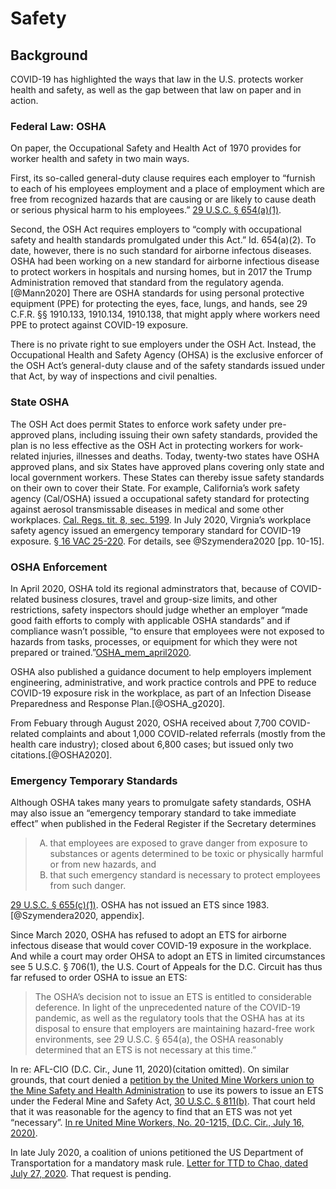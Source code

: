 # Safety {#safety}

## Background

COVID-19 has highlighted the ways that law in the U.S. protects worker health and safety, as well as the gap between that law on paper and in action.

### Federal Law: OSHA {#osha_fed}

On paper, the Occupational Safety and Health Act of 1970 provides for worker health and safety in two main ways.  

First, its so-called general-duty clause requires each employer to "furnish to each of his employees employment and a place of employment which are free from recognized hazards that are causing or are likely to cause death or serious physical harm to his employees." [29 U.S.C. § 654(a)(1)](https://www.govinfo.gov/content/pkg/USCODE-2018-title29/html/USCODE-2018-title29-chap15-sec654.htm). 

Second, the OSH Act requires employers to "comply with occupational safety and health standards promulgated under this Act." Id. 654(a)(2). To date, however, there is no such standard for airborne infectous diseases. OSHA had been working on a new standard for airborne infectious disease to protect workers in hospitals and nursing homes, but in 2017 the Trump Administration removed that standard from the regulatory agenda.[@Mann2020] There are OSHA standards for using personal protective equipment (PPE) for protecting the eyes, face, lungs, and hands, see 29 C.F.R. §§ 1910.133, 1910.134, 1910.138, that might apply where workers need PPE to protect against COVID-19 exposure.

There is no private right to sue employers under the OSH Act. Instead, the Occupational Health and Safety Agency (OHSA) is the exclusive enforcer of the OSH Act's general-duty clause and of the safety standards issued under that Act, by way of inspections and civil penalties. 

### State OSHA {#osha_state}

The OSH Act does permit States to enforce work safety under pre-approved plans, including issuing their own safety standards, provided the plan is no less effective as the OSH Act in protecting workers for work-related injuries, illnesses and deaths.  Today, twenty-two states have OSHA approved plans, and six States have approved plans covering only state and local government workers. These States can thereby issue safety standards on their own to cover their State. For example, California's work safety agency (Cal/OSHA) issued a occupational safety standard for protecting against aerosol transmissable diseases in medical and some other workplaces. [Cal. Regs. tit. 8, sec. 5199](https://www.dir.ca.gov/title8/5199.html). In July 2020, Virgnia's workplace safety agency issued an emergency temporary standard for COVID-19 exposure. [§ 16 VAC 25-220](https://www.doli.virginia.gov/wp-content/uploads/2020/07/COVID-19-Emergency-Temporary-Standard-FOR-PUBLIC-DISTRIBUTION-FINAL-7.17.2020.pdf). For details, see @Szymendera2020 [pp. 10-15].

### OSHA Enforcement

In April 2020, OSHA told its regional adminstrators that, because of COVID-related business closures, travel and group-size limits, and other restrictions, safety inspectors should judge whether an employer "made good faith efforts to comply with applicable OSHA standards" and if compliance wasn't possible, "to ensure that employees were not exposed to hazards from tasks, processes, or equipment for which they were not prepared or trained."[OSHA_mem_april2020](https://www.osha.gov/memos/2020-04-16/discretion-enforcement-when-considering-employers-good-faith-efforts-during). 

OSHA also published a guidance document to help employers implement engineering, administrative, and work practice controls and PPE to reduce COVID-19 exposure risk in the workplace, as part of an Infection Disease Preparedness and Response Plan.[@OSHA_g2020].

From Febuary through August 2020, OSHA received about 7,700 COVID-related complaints and about 1,000 COVID-related referrals (mostly from the health care industry); closed about 6,800 cases; but issued only two citations.[@OSHA2020].

### Emergency Temporary Standards

Although OSHA takes many years to promulgate safety standards, OSHA may also issue an "emergency temporary standard to take immediate effect" when published in the Federal Register if the Secretary determines

>(A) that employees are exposed to grave danger from exposure to substances or agents determined to be toxic or physically harmful or from new hazards, and 
>(B) that such emergency standard is necessary to protect employees from such danger.

[29 U.S.C. § 655(c)(1)](https://www.govinfo.gov/content/pkg/USCODE-2018-title29/html/USCODE-2018-title29-chap15-sec655.htm). OSHA has not issued an ETS since 1983.[@Szymendera2020, appendix].

Since March 2020, OSHA has refused to adopt an ETS for airborne infectous disease that would cover COVID-19 exposure in the workplace. And while a court may order OHSA to adopt an ETS in limited circumstances see 5 U.S.C. § 706(1), the U.S. Court of Appeals for the D.C. Circuit has thus far refused to order OSHA to issue an ETS:  

> The OSHA’s decision not to issue an ETS is entitled to considerable deference. In light of the unprecedented nature of the COVID-19 pandemic, as well as the regulatory tools that the OSHA has at its disposal to ensure that employers are maintaining hazard-free work environments, see 29 U.S.C. § 654(a), the OSHA reasonably determined that an ETS is not necessary at this time."

In re: AFL-CIO (D.C. Cir., June 11, 2020)(citation omitted). On similar grounds, that court denied a [petition by the United Mine Workers union to the Mine Safety and Health Administration](https://umwa.org/wp-content/uploads/2020/06/Murphy.pet_.FINAL_.pdf) to use its powers to issue an ETS under the Federal Mine and Safety Act, [30 U.S.C. § 811(b)](https://www.govinfo.gov/content/pkg/USCODE-2018-title30/html/USCODE-2018-title30-chap22-subchapI-sec811.htm). That court held that it was reasonable for the agency to find that an ETS was not yet "necessary". [In re United Mine Workers, No. 20-1215, (D.C. Cir., July 16, 2020)](https://www.cadc.uscourts.gov/internet/orders.nsf/3587402FD4A1AEEB852585A700513EF3/$file/20-1215LDSD.pdf).
 
In late July 2020, a coalition of unions petitioned the US Department of Transportation for a mandatory mask rule. [Letter for TTD to Chao, dated July 27, 2020](https://ttd.org/wp-content/uploads/2020/07/TTD-Petition-for-Rulemaking-to-DOT-7.27.20-1.pdf). That request is pending.

